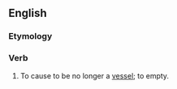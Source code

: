 ==English==

===Etymology===
{{prefix|un|vessel|lang=en}}

===Verb===
{{en-verb}}
# {{lb|en|transitive|obsolete}} To cause to be no longer a [[vessel]]; to empty.